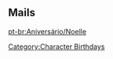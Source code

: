 ==Mails==
{{Mails by Category Table|Noelle Mails|noheader=1}}

[[pt-br:Aniversário/Noelle]]
[[Category:Character Birthdays]]